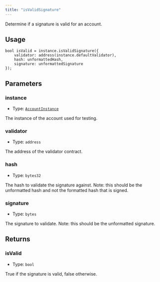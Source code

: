 ```yaml
---
title: "isValidSignature"
---
```


Determine if a signature is valid for an account.

## Usage

```solidity
bool isValid = instance.isValidSignature({
    validator: address(instance.defaultValidator),
    hash: unformattedHash,
    signature: unformattedSignature
});
```

## Parameters

### instance

- Type: [`AccountInstance`](../../glossary/types#accountinstance)

The instance of the account used for testing.

### validator

- Type: `address`

The address of the validator contract.

### hash

- Type: `bytes32`

The hash to validate the signature against. Note: this should be the unformatted hash and not the formatted hash that is signed.

### signature

- Type: `bytes`

The signature to validate. Note: this should be the unformatted signature.

## Returns

### isValid

- Type: `bool`

True if the signature is valid, false otherwise.

